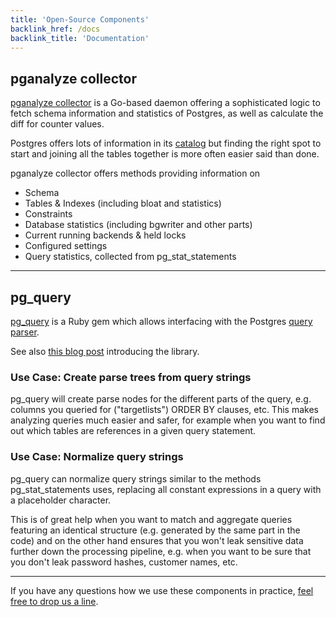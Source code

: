 ```yaml
---
title: 'Open-Source Components'
backlink_href: /docs
backlink_title: 'Documentation'
---
```


## pganalyze collector

[pganalyze collector](https://github.com/pganalyze/collector)
is a Go-based daemon offering a sophisticated logic to fetch schema information and
statistics of Postgres, as well as calculate the diff for counter values.

Postgres offers lots of information in its [catalog](http://www.postgresql.org/docs/current/static/catalogs.html)
but finding the right spot to start and joining all the tables together is more
often easier said than done.

pganalyze collector offers methods providing information on

 * Schema
  * Tables & Indexes (including bloat and statistics)
  * Constraints
 * Database statistics (including bgwriter and other parts)
 * Current running backends & held locks
 * Configured settings
 * Query statistics, collected from pg_stat_statements

---

## pg_query

<script src="https://gist.github.com/lfittl/9065920d2ecd1a4b017f.js"></script>

[pg_query](https://github.com/lfittl/pg_query) is a Ruby gem which allows
interfacing with the Postgres [query parser](http://www.postgresql.org/docs/current/static/parser-stage.html).

See also [this blog post](https://pganalyze.com/blog/parse-postgresql-queries-in-ruby.html) introducing the library.

### Use Case: Create parse trees from query strings

pg\_query will create parse nodes for the different parts of the query, e.g.
columns you queried for ("targetlists") ORDER BY clauses, etc. This makes
analyzing queries much easier and safer, for example when you want
to find out which tables are references in a given query statement.

### Use Case: Normalize query strings

pg\_query can normalize query strings similar to the methods pg_stat_statements
uses, replacing all constant expressions in a query with a placeholder character.

This is of great help when you want to match and aggregate queries featuring an
identical  structure (e.g. generated by the same part in the code) and on the
other hand ensures that you won't leak sensitive data further down the processing
pipeline, e.g. when you want to be sure that you don't leak password hashes,
customer names, etc.

---

If you have any questions how we use these components in practice,
[feel free to drop us a line](mailto:support@pganalyze.com).

